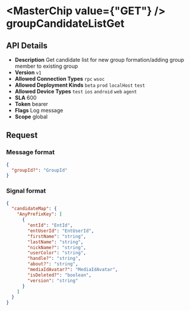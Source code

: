 
# <MasterChip value={"GET"} /> groupCandidateListGet

## API Details

- **Description** Get candidate list for new group formation/adding group member to existing group
- **Version** `v1`
- **Allowed Connection Types** `rpc` `wsoc` 
- **Allowed Deployment Kinds** `beta` `prod` `localHost` `test` 
- **Allowed Device Types** `test` `ios` `android` `web` `agent` 
- **SLA** 600
- **Token** bearer
- **Flags** Log message
- **Scope** global


## Request

### Message format

```json
{
  "groupId?": "GroupId"
}
```

### Signal format

```json
{
  "candidateMap": {
    "AnyPrefixKey": [
      {
        "entId": "EntId",
        "entUserId": "EntUserId",
        "firstName": "string",
        "lastName": "string",
        "nickName?": "string",
        "userColor": "string",
        "handle?": "string",
        "about?": "string",
        "mediaIdAvatar?": "MediaIdAvatar",
        "isDeleted?": "boolean",
        "version": "string"
      }
    ]
  }
}
```

